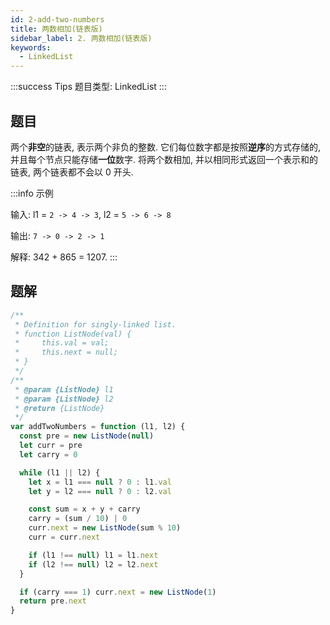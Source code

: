 ```yaml
---
id: 2-add-two-numbers
title: 两数相加(链表版)
sidebar_label: 2. 两数相加(链表版)
keywords:
  - LinkedList
---
```


:::success Tips
题目类型: LinkedList
:::

## 题目

两个**非空**的链表, 表示两个非负的整数. 它们每位数字都是按照**逆序**的方式存储的, 并且每个节点只能存储**一位**数字. 将两个数相加, 并以相同形式返回一个表示和的链表, 两个链表都不会以 0 开头.

:::info 示例

输入: l1 = `2 -> 4 -> 3`, l2 = `5 -> 6 -> 8`

输出: `7 -> 0 -> 2 -> 1`

解释: 342 + 865 = 1207.
:::

## 题解

```ts
/**
 * Definition for singly-linked list.
 * function ListNode(val) {
 *     this.val = val;
 *     this.next = null;
 * }
 */
/**
 * @param {ListNode} l1
 * @param {ListNode} l2
 * @return {ListNode}
 */
var addTwoNumbers = function (l1, l2) {
  const pre = new ListNode(null)
  let curr = pre
  let carry = 0

  while (l1 || l2) {
    let x = l1 === null ? 0 : l1.val
    let y = l2 === null ? 0 : l2.val

    const sum = x + y + carry
    carry = (sum / 10) | 0
    curr.next = new ListNode(sum % 10)
    curr = curr.next

    if (l1 !== null) l1 = l1.next
    if (l2 !== null) l2 = l2.next
  }

  if (carry === 1) curr.next = new ListNode(1)
  return pre.next
}
```
